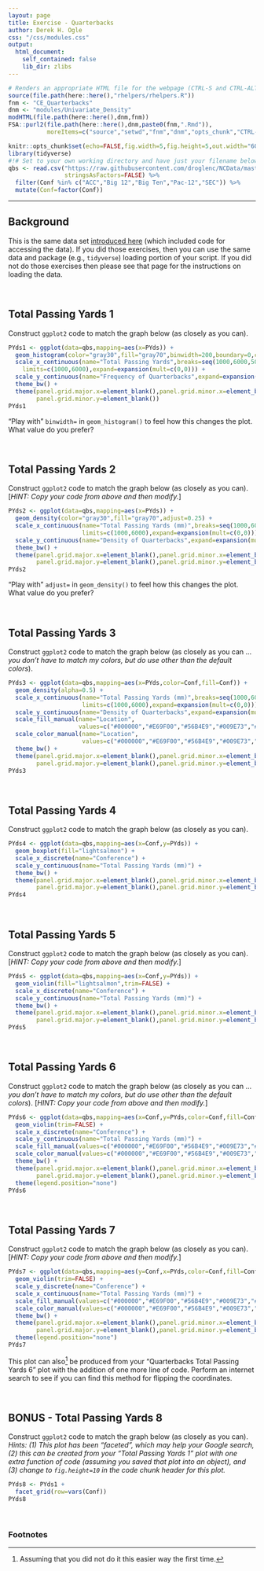 ```yaml
---
layout: page
title: Exercise - Quarterbacks
author: Derek H. Ogle
css: "/css/modules.css"
output:
  html_document:
    self_contained: false
    lib_dir: zlibs
---
```


```r
# Renders an appropriate HTML file for the webpage (CTRL-S and CTRL-ALT-C)
source(file.path(here::here(),"rhelpers/rhelpers.R"))
fnm <- "CE_Quarterbacks"
dnm <- "modules/Univariate_Density"
modHTML(file.path(here::here(),dnm,fnm))
FSA::purl2(file.path(here::here(),dnm,paste0(fnm,".Rmd")),
           moreItems=c("source","setwd","fnm","dnm","opts_chunk","CTRL-S"))
```
```r
knitr::opts_chunk$set(echo=FALSE,fig.width=5,fig.height=5,out.width="60%")
library(tidyverse)
#!# Set to your own working directory and have just your filename below.
qbs <- read.csv("https://raw.githubusercontent.com/droglenc/NCData/master/NCAAF19_QBS.csv",
                stringsAsFactors=FALSE) %>%
  filter(Conf %in% c("ACC","Big 12","Big Ten","Pac-12","SEC")) %>%
  mutate(Conf=factor(Conf))
```

----

## Background
This is the same data set [introduced here](../Intro2/CE_Quarterbacks.html) (which included code for accessing the data). If you did those exercises, then you can use the same data and package (e.g., `tidyverse`) loading portion of your script. If you did not do those exercises then please see that page for the instructions on loading the data.

&nbsp;

## Total Passing Yards 1
Construct `ggplot2` code to match the graph below (as closely as you can).

```r
PYds1 <- ggplot(data=qbs,mapping=aes(x=PYds)) +
  geom_histogram(color="gray30",fill="gray70",binwidth=200,boundary=0,closed="left") +
  scale_x_continuous(name="Total Passing Yards",breaks=seq(1000,6000,500),
    limits=c(1000,6000),expand=expansion(mult=c(0,0))) +
  scale_y_continuous(name="Frequency of Quarterbacks",expand=expansion(mult=c(0,0.05))) +
  theme_bw() +  
  theme(panel.grid.major.x=element_blank(),panel.grid.minor.x=element_blank(),
        panel.grid.minor.y=element_blank())
PYds1
```

"Play with" `binwidth=` in `geom_histogram()` to feel how this changes the plot. What value do you prefer?

&nbsp;

## Total Passing Yards 2
Construct `ggplot2` code to match the graph below (as closely as you can). [*HINT: Copy your code from above and then modify.*]

```r
PYds2 <- ggplot(data=qbs,mapping=aes(x=PYds)) +
  geom_density(color="gray30",fill="gray70",adjust=0.25) +
  scale_x_continuous(name="Total Passing Yards (mm)",breaks=seq(1000,6000,500),
                     limits=c(1000,6000),expand=expansion(mult=c(0,0))) +
  scale_y_continuous(name="Density of Quarterbacks",expand=expansion(mult=c(0,0.05))) +
  theme_bw() +  
  theme(panel.grid.major.x=element_blank(),panel.grid.minor.x=element_blank(),
        panel.grid.major.y=element_blank(),panel.grid.minor.y=element_blank())
PYds2
```

"Play with" `adjust=` in `geom_density()` to feel how this changes the plot. What value do you prefer?

&nbsp;

## Total Passing Yards 3
Construct `ggplot2` code to match the graph below (as closely as you can ... *you don't have to match my colors, but do use other than the default colors*).

```r
PYds3 <- ggplot(data=qbs,mapping=aes(x=PYds,color=Conf,fill=Conf)) +
  geom_density(alpha=0.5) +
  scale_x_continuous(name="Total Passing Yards (mm)",breaks=seq(1000,6000,500),
                     limits=c(1000,6000),expand=expansion(mult=c(0,0))) +
  scale_y_continuous(name="Density of Quarterbacks",expand=expansion(mult=c(0,0.05))) +
  scale_fill_manual(name="Location",
                    values=c("#000000","#E69F00","#56B4E9","#009E73","#F0E442")) +
  scale_color_manual(name="Location",
                     values=c("#000000","#E69F00","#56B4E9","#009E73","#F0E442")) +
  theme_bw() +  
  theme(panel.grid.major.x=element_blank(),panel.grid.minor.x=element_blank(),
        panel.grid.major.y=element_blank(),panel.grid.minor.y=element_blank())
PYds3
```

&nbsp;

## Total Passing Yards 4
Construct `ggplot2` code to match the graph below (as closely as you can).

```r
PYds4 <- ggplot(data=qbs,mapping=aes(x=Conf,y=PYds)) +
  geom_boxplot(fill="lightsalmon") +
  scale_x_discrete(name="Conference") +
  scale_y_continuous(name="Total Passing Yards (mm)") +
  theme_bw() +  
  theme(panel.grid.major.x=element_blank(),panel.grid.minor.x=element_blank(),
        panel.grid.major.y=element_blank(),panel.grid.minor.y=element_blank())
PYds4
```

&nbsp;

## Total Passing Yards 5
Construct `ggplot2` code to match the graph below (as closely as you can). [*HINT: Copy your code from above and then modify.*]

```r
PYds5 <- ggplot(data=qbs,mapping=aes(x=Conf,y=PYds)) +
  geom_violin(fill="lightsalmon",trim=FALSE) +
  scale_x_discrete(name="Conference") +
  scale_y_continuous(name="Total Passing Yards (mm)") +
  theme_bw() +  
  theme(panel.grid.major.x=element_blank(),panel.grid.minor.x=element_blank(),
        panel.grid.major.y=element_blank(),panel.grid.minor.y=element_blank())
PYds5
```

&nbsp;


## Total Passing Yards 6
Construct `ggplot2` code to match the graph below (as closely as you can ... *you don't have to match my colors, but do use other than the default colors*). [*HINT: Copy your code from above and then modify.*]

```r
PYds6 <- ggplot(data=qbs,mapping=aes(x=Conf,y=PYds,color=Conf,fill=Conf)) +
  geom_violin(trim=FALSE) +
  scale_x_discrete(name="Conference") +
  scale_y_continuous(name="Total Passing Yards (mm)") +
  scale_fill_manual(values=c("#000000","#E69F00","#56B4E9","#009E73","#F0E442")) +
  scale_color_manual(values=c("#000000","#E69F00","#56B4E9","#009E73","#F0E442")) +
  theme_bw() +  
  theme(panel.grid.major.x=element_blank(),panel.grid.minor.x=element_blank(),
        panel.grid.major.y=element_blank(),panel.grid.minor.y=element_blank()) +
  theme(legend.position="none")
PYds6
```

&nbsp;


## Total Passing Yards 7
Construct `ggplot2` code to match the graph below (as closely as you can). [*HINT: Copy your code from above and then modify.*]

```r
PYds7 <- ggplot(data=qbs,mapping=aes(y=Conf,x=PYds,color=Conf,fill=Conf)) +
  geom_violin(trim=FALSE) +
  scale_y_discrete(name="Conference") +
  scale_x_continuous(name="Total Passing Yards (mm)") +
  scale_fill_manual(values=c("#000000","#E69F00","#56B4E9","#009E73","#F0E442")) +
  scale_color_manual(values=c("#000000","#E69F00","#56B4E9","#009E73","#F0E442")) +
  theme_bw() +  
  theme(panel.grid.major.x=element_blank(),panel.grid.minor.x=element_blank(),
        panel.grid.major.y=element_blank(),panel.grid.minor.y=element_blank()) +
  theme(legend.position="none")
PYds7
```

This plot can also[^coord_flip] be produced from your "Quarterbacks Total Passing Yards 6" plot with the addition of one more line of code. Perform an internet search to see if you can find this method for flipping the coordinates.

&nbsp;

## BONUS - Total Passing Yards 8
Construct `ggplot2` code to match the graph below (as closely as you can). *Hints: (1) This plot has been "faceted", which may help your Google search, (2) this can be created from your "Total Passing Yards 1" plot with one extra function of code (assuming you saved that plot into an object), and (3) change to `fig.height=10` in the code chunk header for this plot.*

```r
PYds8 <- PYds1 +
  facet_grid(row=vars(Conf))
PYds8
```

&nbsp;

### Footnotes
[^coord_flip]: Assuming that you did not do it this easier way the first time.
